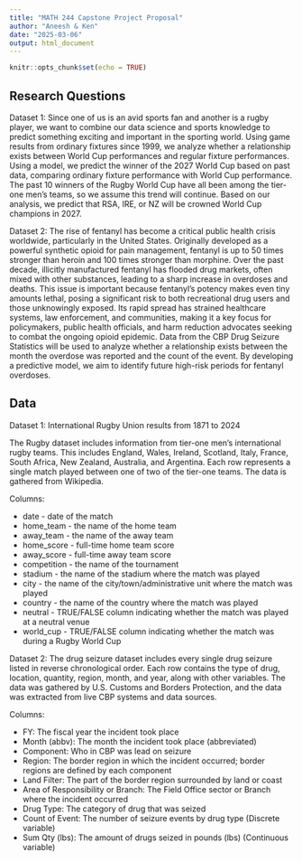 ```yaml
---
title: "MATH 244 Capstone Project Proposal"
author: "Aneesh & Ken"
date: "2025-03-06"
output: html_document
---
```


```r
knitr::opts_chunk$set(echo = TRUE)
```

## Research Questions

Dataset 1: Since one of us is an avid sports fan and another is a rugby player, we want to combine our data science and sports knowledge to predict something exciting and important in the sporting world. Using game results from ordinary fixtures since 1999, we analyze whether a relationship exists between World Cup performances and regular fixture performances. Using a model, we predict the winner of the 2027 World Cup based on past data, comparing ordinary fixture performance with World Cup performance. The past 10 winners of the Rugby World Cup have all been among the tier-one men’s teams, so we assume this trend will continue. Based on our analysis, we predict that RSA, IRE, or NZ will be crowned World Cup champions in 2027. 


Dataset 2: The rise of fentanyl has become a critical public health crisis worldwide, particularly in the United States. Originally developed as a powerful synthetic opioid for pain management, fentanyl is up to 50 times stronger than heroin and 100 times stronger than morphine. Over the past decade, illicitly manufactured fentanyl has flooded drug markets, often mixed with other substances, leading to a sharp increase in overdoses and deaths. This issue is important because fentanyl’s potency makes even tiny amounts lethal, posing a significant risk to both recreational drug users and those unknowingly exposed. Its rapid spread has strained healthcare systems, law enforcement, and communities, making it a key focus for policymakers, public health officials, and harm reduction advocates seeking to combat the ongoing opioid epidemic. Data from the CBP Drug Seizure Statistics will be used to analyze whether a relationship exists between the month the overdose was reported and the count of the event. By developing a predictive model, we aim to identify future high-risk periods for fentanyl overdoses.

## Data

Dataset 1: International Rugby Union results from 1871 to 2024

The Rugby dataset includes information from tier-one men's international rugby teams. This includes England, Wales, Ireland, Scotland, Italy, France, South Africa, New Zealand, Australia, and Argentina. Each row represents a single match played between one of two of the tier-one teams. The data is gathered from Wikipedia.

Columns:

- date - date of the match
- home_team - the name of the home team
- away_team - the name of the away team
- home_score - full-time home team score
- away_score - full-time away team score
- competition - the name of the tournament
- stadium - the name of the stadium where the match was played
- city - the name of the city/town/administrative unit where the match was played
- country - the name of the country where the match was played
- neutral - TRUE/FALSE column indicating whether the match was played at a neutral venue
- world_cup - TRUE/FALSE column indicating whether the match was during a Rugby World Cup


Dataset 2: The drug seizure dataset includes every single drug seizure listed in reverse chronological order. Each row contains the type of drug, location, quantity, region, month, and year, along with other variables. The data was gathered by U.S. Customs and Borders Protection, and the data was extracted from live CBP systems and data sources.

Columns:

- FY: The fiscal year the incident took place
- Month (abbv): The month the incident took place (abbreviated) 
- Component: Who in CBP was lead on seizure 
- Region: The border region in which the incident occurred; border regions are defined by each component
- Land Filter: The part of the border region surrounded by land or coast 
- Area of Responsibility or Branch: The Field Office sector or Branch where the incident occurred 
- Drug Type: The category of drug that was seized 
- Count of Event: The number of seizure events by drug type (Discrete variable)
- Sum Qty (lbs): The amount of drugs seized in pounds (lbs) (Continuous variable)